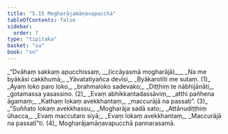 ```yaml
---
title: "5.15 Mogharājamāṇavapucchā"
tableOfContents: false
sidebar:
  order: 7
type: "tipitaka"
basket: "su"
book: "sn"
---
```



<DynamicBreadcrumb />

<Division number="1123" book="sn" bookNo="18" page="447">

<Paragraph number="1323" type="verses" book="sn">
_“Dvāhaṃ sakkaṃ apucchissaṃ, __(iccāyasmā mogharājā)___  
_Na me byākāsi cakkhumā;_  
_Yāvatatiyañca devīsi,_  
_Byākarotīti me sutaṃ. (1)_  

</Paragraph>

</Division>
<Division number="1124" book="sn" bookNo="18" page="447">

<Paragraph number="1324" type="verses" book="sn">
_Ayaṃ loko paro loko,_  
_brahmaloko sadevako;_  
_Diṭṭhiṃ te nābhijānāti,_  
_gotamassa yasassino. (2)_  

</Paragraph>

</Division>
<Division number="1125" book="sn" bookNo="18" page="447">

<Paragraph number="1325" type="verses" book="sn">
_Evaṃ abhikkantadassāviṃ,_  
_atthi pañhena āgamaṃ;_  
_Kathaṃ lokaṃ avekkhantaṃ,_  
_maccurājā na passati”. (3)_  

</Paragraph>

</Division>
<Division number="1126" book="sn" bookNo="18" page="448">

<Paragraph number="1326" type="verses" book="sn">
_“Suññato lokaṃ avekkhassu,_  
_Mogharāja sadā sato;_  
_Attānudiṭṭhiṃ ūhacca,_  
_Evaṃ maccutaro siyā;_  
_Evaṃ lokaṃ avekkhantaṃ,_  
_Maccurājā na passatī”ti. (4)_  


</Paragraph>
</Division>

<Paragraph number="1327" type="center" book="sn">
Mogharājamāṇavapucchā pannarasamā.
</Paragraph>